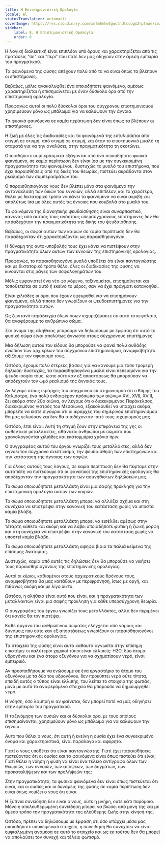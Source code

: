 ```yaml
---
title: Η Επιστημονιστική Ορολογία
locale: el
statusTranslation: automatic
coverImage: https://res.cloudinary.com/xmfm6mhw3gwctndtcubgx2rptnae/image/upload/v1741354419/small_cover_la_gran_rebelion_28716e29d2.webp
sidebar:
    label: 8. Η Επιστημονιστική Ορολογία
    order: 8
---
```

Η λογική διαλεκτική είναι επιπλέον υπό όρους και χαρακτηρίζεται από τις προτάσεις "σε" και "περί" που ποτέ δεν μας οδηγούν στην άμεση εμπειρία του πραγματικού.

Τα φαινόμενα της φύσης απέχουν πολύ από το να είναι όπως τα βλέπουν οι επιστήμονες.

Βεβαίως, μόλις ανακαλυφθεί ένα οποιοδήποτε φαινόμενο, αμέσως χαρακτηρίζεται ή επισημαίνεται με έναν δύσκολο όρο από την επιστημονική ορολογία.

Προφανώς αυτοί οι πολύ δύσκολοι όροι του σύγχρονου επιστημονισμού χρησιμεύουν μόνο ως μπάλωμα για να καλύψουν την άγνοια.

Τα φυσικά φαινόμενα σε καμία περίπτωση δεν είναι όπως τα βλέπουν οι επιστήμονες.

Η ζωή με όλες τις διαδικασίες και τα φαινόμενά της εκτυλίσσεται από στιγμή σε στιγμή, από στιγμή σε στιγμή, και όταν το επιστημονικό μυαλό τη σταματά για να την αναλύσει, στην πραγματικότητα τη σκοτώνει.

Οποιαδήποτε συμπεράσματα εξάγονται από ένα οποιοδήποτε φυσικό φαινόμενο, σε καμία περίπτωση δεν είναι ίσα με την συγκεκριμένη πραγματικότητα του φαινομένου, δυστυχώς το μυαλό του επιστήμονα, που έχει παραισθήσεις από τις δικές του θεωρίες, πιστεύει ακράδαντα στον ρεαλισμό των συμπερασμάτων του.

Ο παραισθησιογόνος νους δεν βλέπει μόνο στα φαινόμενα την αντανάκλαση των δικών του εννοιών, αλλά επιπλέον, και το χειρότερο, θέλει με δικτατορικό τρόπο να κάνει τα φαινόμενα να είναι ακριβή και απολύτως ίσα με όλες αυτές τις έννοιες που κουβαλά στο μυαλό του.

Το φαινόμενο της διανοητικής ψευδαίσθησης είναι συναρπαστικό, κανένας από αυτούς τους ανόητους υπερσύγχρονους επιστήμονες δεν θα παραδεχόταν την πραγματικότητα της δικής του ψευδαίσθησης.

Βεβαίως, οι σοφοί αυτών των καιρών σε καμία περίπτωση δεν θα παραδέχονταν ότι χαρακτηρίζονται ως παραισθησιογόνοι.

Η δύναμη της αυτο-υποβολής τους έχει κάνει να πιστέψουν στην πραγματικότητα όλων αυτών των εννοιών της επιστημονικής ορολογίας.

Προφανώς, το παραισθησιογόνο μυαλό υποθέτει ότι είναι παντογνώστης και με δικτατορικό τρόπο θέλει όλες οι διαδικασίες της φύσης να κινούνται στις ράγες των σοφολογημάτων του.

Μόλις εμφανιστεί ένα νέο φαινόμενο, ταξινομείται, επισημαίνεται και τοποθετείται σε αυτό ή εκείνο το μέρος, σαν να έχει πράγματι κατανοηθεί.

Είναι χιλιάδες οι όροι που έχουν εφευρεθεί για να επισημάνουν φαινόμενα, αλλά τίποτα δεν γνωρίζουν οι ψευδοεπιστήμονες για την πραγματικότητα αυτών.

Ως ζωντανό παράδειγμα όλων όσων ισχυριζόμαστε σε αυτό το κεφάλαιο, θα αναφέρουμε το ανθρώπινο σώμα.

Στο όνομα της αλήθειας μπορούμε να δηλώσουμε με έμφαση ότι αυτό το φυσικό σώμα είναι απολύτως άγνωστο στους σύγχρονους επιστήμονες.

Μια δήλωση αυτού του είδους θα μπορούσε να φανεί πολύ αυθάδης ενώπιον των αρχιερέων του σύγχρονου επιστημονισμού, αναμφισβήτητα αξίζουμε τον αφορισμό τους.

Ωστόσο, έχουμε πολύ στέρεες βάσεις για να κάνουμε μια τόσο τρομερή δήλωση· δυστυχώς, τα παραισθησιογόνα μυαλά είναι πεπεισμένα για την ψευδο-σοφία τους, ώστε ούτε καν εξ αποστάσεως θα μπορούσαν να αποδεχτούν τον ωμό ρεαλισμό της άγνοιάς τους.

Αν λέγαμε στους ιεράρχες του σύγχρονου επιστημονισμού ότι ο Κόμης του Καλιόστρο, ένα πολύ ενδιαφέρον πρόσωπο των αιώνων XVI, XVII, XVIII, ζει ακόμα στον 20ο αιώνα, αν λέγαμε ότι ο διακεκριμένος Παράκελσος, διακεκριμένος γιατρός του Μεσαίωνα, εξακολουθεί να υπάρχει ακόμα, μπορείτε να είστε σίγουροι ότι οι ιεράρχες του σημερινού επιστημονισμού θα μας γελούσαν και δεν θα αποδέχονταν ποτέ τους ισχυρισμούς μας.

Ωστόσο, έτσι είναι: Αυτή τη στιγμή ζουν στην επιφάνεια της γης οι αυθεντικοί μεταλλάκτες, αθάνατοι άνθρωποι με σώματα που χρονολογούνται χιλιάδες και εκατομμύρια χρόνια πριν.

Ο συγγραφέας αυτού του έργου γνωρίζει τους μεταλλάκτες, αλλά δεν αγνοεί τον σύγχρονο σκεπτικισμό, την ψευδαίσθηση των επιστημόνων και την κατάσταση της άγνοιας των σοφών.

Για όλους αυτούς τους λόγους, σε καμία περίπτωση δεν θα πέφταμε στην αυταπάτη να πιστεύουμε ότι οι φανατικοί της επιστημονικής ορολογίας θα αποδέχονταν την πραγματικότητα των ασυνήθιστων δηλώσεών μας.

Το σώμα οποιουδήποτε μεταλλάκτη είναι μια σαφής πρόκληση για την επιστημονική ορολογία αυτών των καιρών.

Το σώμα οποιουδήποτε μεταλλάκτη μπορεί να αλλάξει σχήμα και στη συνέχεια να επιστρέψει στην κανονική του κατάσταση χωρίς να υποστεί καμία βλάβη.

Το σώμα οποιουδήποτε μεταλλάκτη μπορεί να εισέλθει αμέσως στην τέταρτη κάθετο και ακόμη και να λάβει οποιαδήποτε φυτική ή ζωική μορφή και στη συνέχεια να επιστρέψει στην κανονική του κατάσταση χωρίς να υποστεί καμία βλάβη.

Το σώμα οποιουδήποτε μεταλλάκτη αψηφά βίαια τα παλιά κείμενα της επίσημης Ανατομίας.

Δυστυχώς, καμία από αυτές τις δηλώσεις δεν θα μπορούσε να νικήσει τους παραισθησιογόνους της επιστημονικής ορολογίας.

Αυτοί οι κύριοι, καθισμένοι στους αρχιερατικούς θρόνους τους, αναμφισβήτητα θα μας κοιτάξουν με περιφρόνηση, ίσως με οργή, και πιθανώς ακόμη και με λίγο οίκτο.

Ωστόσο, η αλήθεια είναι αυτό που είναι, και η πραγματικότητα των μεταλλακτών είναι μια σαφής πρόκληση για κάθε υπερσύγχρονη θεωρία.

Ο συγγραφέας του έργου γνωρίζει τους μεταλλάκτες, αλλά δεν περιμένει ότι κανείς θα τον πιστέψει.

Κάθε όργανο του ανθρώπινου σώματος ελέγχεται από νόμους και δυνάμεις που ούτε καν εξ αποστάσεως γνωρίζουν οι παραισθησιογόνοι της επιστημονικής ορολογίας.

Τα στοιχεία της φύσης είναι αυτά καθαυτά άγνωστα στην επίσημη επιστήμη· οι καλύτεροι χημικοί τύποι είναι ελλιπείς: H2O, δύο άτομα υδρογόνου και ένα άτομο οξυγόνου για να σχηματίσουν νερό, είναι εμπειρικό.

Αν προσπαθήσουμε να ενώσουμε σε ένα εργαστήριο το άτομο του οξυγόνου με τα δύο του υδρογόνου, δεν προκύπτει νερό ούτε τίποτα, επειδή αυτός ο τύπος είναι ελλιπής, του λείπει το στοιχείο της φωτιάς, μόνο με αυτό το αναφερόμενο στοιχείο θα μπορούσε να δημιουργηθεί νερό.

Η νόηση, όσο λαμπρή κι αν φαίνεται, δεν μπορεί ποτέ να μας οδηγήσει στην εμπειρία του πραγματικού.

Η ταξινόμηση των ουσιών και οι δύσκολοι όροι με τους οποίους επισημαίνονται, χρησιμεύουν μόνο ως μπάλωμα για να καλύψουν την άγνοια.

Αυτό που θέλει ο νους, ότι αυτή ή εκείνη η ουσία έχει ένα συγκεκριμένο όνομα και χαρακτηριστικά, είναι παράλογο και αφόρητο.

Γιατί ο νους υποθέτει ότι είναι παντογνώστης; Γιατί έχει παραισθήσεις πιστεύοντας ότι οι ουσίες και τα φαινόμενα είναι όπως πιστεύει ότι είναι; Γιατί θέλει η νόηση η φύση να είναι ένα τέλειο αντίγραφο όλων των θεωριών, των εννοιών, των απόψεων, των δογμάτων, των προκαταλήψεων και των προλήψεών της;

Στην πραγματικότητα, τα φυσικά φαινόμενα δεν είναι όπως πιστεύεται ότι είναι, και οι ουσίες και οι δυνάμεις της φύσης σε καμία περίπτωση δεν είναι όπως νομίζει ο νους ότι είναι.

Η ξύπνια συνείδηση δεν είναι ο νους, ούτε η μνήμη, ούτε κάτι παρόμοιο. Μόνο η απελευθερωμένη συνείδηση μπορεί να βιώσει από μόνη της και με άμεσο τρόπο την πραγματικότητα της ελεύθερης ζωής στην κίνησή της.

Ωστόσο, πρέπει να δηλώσουμε με έμφαση ότι όσο υπάρχει μέσα μας οποιοδήποτε υποκειμενικό στοιχείο, η συνείδηση θα συνεχίσει να είναι εμφιαλωμένη ανάμεσα σε αυτό το στοιχείο και ως εκ τούτου δεν θα μπορεί να απολαύσει τον συνεχή και τέλειο φωτισμό.

